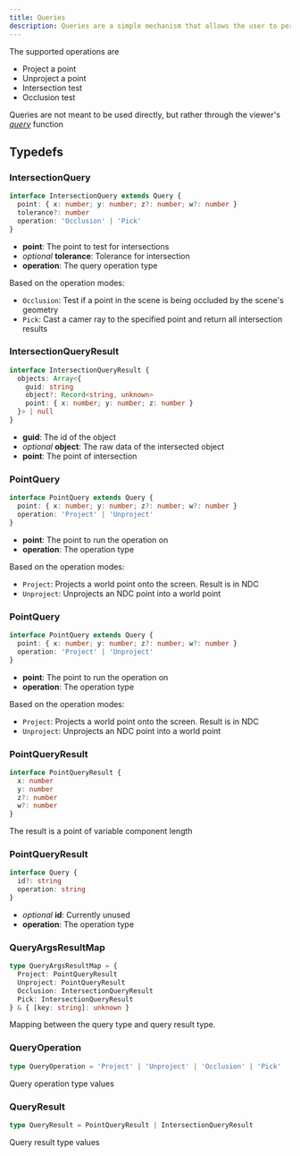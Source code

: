 ```yaml
---
title: Queries
description: Queries are a simple mechanism that allows the user to perform several operations in a contained way.
---
```



The supported operations are 
- Project a point
- Unproject a point
- Intersection test
- Occlusion test

Queries are not meant to be used directly, but rather through the viewer's [_query_](/viewer/viewer-api.md#query) function


## Typedefs


### IntersectionQuery

```typescript
interface IntersectionQuery extends Query {
  point: { x: number; y: number; z?: number; w?: number }
  tolerance?: number
  operation: 'Occlusion' | 'Pick'
}
```
- **point**: The point to test for intersections
- _optional_ **tolerance**: Tolerance for intersection
- **operation**: The query operation type

Based on the operation modes:
- `Occlusion`: Test if a point in the scene is being occluded by the scene's geometry
- `Pick`: Cast a camer ray to the specified point and return all intersection results

### IntersectionQueryResult

```typescript
interface IntersectionQueryResult {
  objects: Array<{
    guid: string
    object?: Record<string, unknown>
    point: { x: number; y: number; z: number }
  }> | null
}
```
- **guid**: The id of the object
- _optional_ **object**: The raw data of the intersected object
- **point**: The point of intersection

### PointQuery

```typescript
interface PointQuery extends Query {
  point: { x: number; y: number; z?: number; w?: number }
  operation: 'Project' | 'Unproject'
}
```
- **point**: The point to run the operation on
- **operation**: The operation type

Based on the operation modes:
- `Project`: Projects a world point onto the screen. Result is in NDC
- `Unproject`: Unprojects an NDC point into a world point

### PointQuery

```typescript
interface PointQuery extends Query {
  point: { x: number; y: number; z?: number; w?: number }
  operation: 'Project' | 'Unproject'
}
```
- **point**: The point to run the operation on
- **operation**: The operation type

Based on the operation modes:
- `Project`: Projects a world point onto the screen. Result is in NDC
- `Unproject`: Unprojects an NDC point into a world point

### PointQueryResult

```typescript
interface PointQueryResult {
  x: number
  y: number
  z?: number
  w?: number
}
```
The result is a point of variable component length

### PointQueryResult

```typescript
interface Query {
  id?: string 
  operation: string
}
```
- _optional_ **id**: Currently unused
- **operation**: The operation type

### QueryArgsResultMap

```typescript
type QueryArgsResultMap = {
  Project: PointQueryResult
  Unproject: PointQueryResult
  Occlusion: IntersectionQueryResult
  Pick: IntersectionQueryResult
} & { [key: string]: unknown }
```
Mapping between the query type and query result type.

### QueryOperation

```typescript
type QueryOperation = 'Project' | 'Unproject' | 'Occlusion' | 'Pick'
```
Query operation type values


### QueryResult

```typescript
type QueryResult = PointQueryResult | IntersectionQueryResult
```
Query result type values